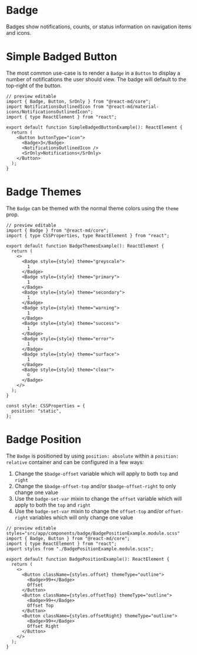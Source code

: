 # Badge

Badges show notifications, counts, or status information on navigation items and
icons.

# Simple Badged Button

The most common use-case is to render a `Badge` in a `Button` to display a
number of notifications the user should view. The badge will default to the
top-right of the button.

```tsx
// preview editable
import { Badge, Button, SrOnly } from "@react-md/core";
import NotificationsOutlinedIcon from "@react-md/material-icons/NotificationsOutlinedIcon";
import { type ReactElement } from "react";

export default function SimpleBadgedButtonExample(): ReactElement {
  return (
    <Button buttonType="icon">
      <Badge>3</Badge>
      <NotificationsOutlinedIcon />
      <SrOnly>Notifications</SrOnly>
    </Button>
  );
}
```

# Badge Themes

The `Badge` can be themed with the normal theme colors using the `theme` prop.

```tsx
// preview editable
import { Badge } from "@react-md/core";
import { type CSSProperties, type ReactElement } from "react";

export default function BadgeThemesExample(): ReactElement {
  return (
    <>
      <Badge style={style} theme="greyscale">
        1
      </Badge>
      <Badge style={style} theme="primary">
        1
      </Badge>
      <Badge style={style} theme="secondary">
        1
      </Badge>
      <Badge style={style} theme="warning">
        1
      </Badge>
      <Badge style={style} theme="success">
        1
      </Badge>
      <Badge style={style} theme="error">
        1
      </Badge>
      <Badge style={style} theme="surface">
        1
      </Badge>
      <Badge style={style} theme="clear">
        ©
      </Badge>
    </>
  );
}

const style: CSSProperties = {
  position: "static",
};
```

# Badge Position

The `Badge` is positioned by using `position: absolute` within a
`position: relative` container and can be configured in a few ways:

1. Change the `$badge-offset` variable which will apply to both `top` and `right`
2. Change the `$badge-offset-top` and/or `$badge-offset-right` to only change
   one value
3. Use the `badge-set-var` mixin to change the `offset` variable which will
   apply to both the `top` and `right`
4. Use the `badge-set-var` mixin to change the `offset-top` and/or
   `offset-right` variables which will only change one value

```tsx
// preview editable styles="src/app/components/badge/BadgePositionExample.module.scss"
import { Badge, Button } from "@react-md/core";
import { type ReactElement } from "react";
import styles from "./BadgePositionExample.module.scss";

export default function BadgePositionExample(): ReactElement {
  return (
    <>
      <Button className={styles.offset} themeType="outline">
        <Badge>99+</Badge>
        Offset
      </Button>
      <Button className={styles.offsetTop} themeType="outline">
        <Badge>99+</Badge>
        Offset Top
      </Button>
      <Button className={styles.offsetRight} themeType="outline">
        <Badge>99+</Badge>
        Offset Right
      </Button>
    </>
  );
}
```
